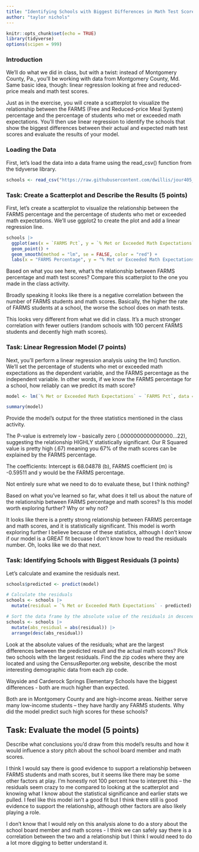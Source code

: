 ```yaml
---
title: "Identifying Schools with Biggest Differences in Math Test Scores, Part 2"
author: "taylor nichols"
---
```


```r
knitr::opts_chunk$set(echo = TRUE)
library(tidyverse)
options(scipen = 999)
```

### Introduction

We'll do what we did in class, but with a twist: instead of Montgomery County, Pa., you'll be working with data from Montgomery County, Md. Same basic idea, though: linear regression looking at free and reduced-price meals and math test scores.

Just as in the exercise, you will create a scatterplot to visualize the relationship between the FARMS (Free and Reduced-price Meal System) percentage and the percentage of students who met or exceeded math expectations. You'll then use linear regression to identify the schools that show the biggest differences between their actual and expected math test scores and evaluate the results of your model.

### Loading the Data

First, let's load the data into a data frame using the read_csv() function from the tidyverse library.

```r
schools <- read_csv("https://raw.githubusercontent.com/dwillis/jour405_files/refs/heads/main/montgomery_md.csv")
```
### Task: Create a Scatterplot and Describe the Results (5 points)

First, let's create a scatterplot to visualize the relationship between the FARMS percentage and the percentage of students who met or exceeded math expectations. We'll use ggplot2 to create the plot and add a linear regression line.

```r
schools |>
  ggplot(aes(x = `FARMS Pct`, y = `% Met or Exceeded Math Expectations`)) +
  geom_point() +
  geom_smooth(method = "lm", se = FALSE, color = "red") +
  labs(x = "FARMS Percentage", y = "% Met or Exceeded Math Expectations", title = "Scatterplot of Math Expectations vs FARMS Percentage")
```
Based on what you see here, what's the relationship between FARMS percentage and math test scores? Compare this scatterplot to the one you made in the class activity.

Broadly speaking it looks like there is a negative correlation between the number of FARMS students and math scores. Basically, the higher the rate of FARMS students at a school, the worse the school does on math tests.

This looks very different from what we did in class. It's a much stronger correlation with fewer outliers (random schools with 100 percent FARMS students and decently high math scores).


### Task: Linear Regression Model (7 points)

Next, you'll perform a linear regression analysis using the lm() function. We'll set the percentage of students who met or exceeded math expectations as the dependent variable, and the FARMS percentage as the independent variable. In other words, if we know the FARMS percentage for a school, how reliably can we predict its math score?

```r
model <- lm(`% Met or Exceeded Math Expectations` ~ `FARMS Pct`, data = schools)

summary(model)
```

Provide the model's output for the three statistics mentioned in the class activity.

The P-value is extremely low - basically zero (.0000000000000000...22), suggesting the relationship HIGHLY statistically significant. Our R Squared value is pretty high (.67) meaning you 67% of the math scores can be explained by the FARMS percentage.

The coefficients:
Intercept is 68.04878 (b), FARMS coefficient (m) is -0.59511 and y would be the FARMS percentage.

Not entirely sure what we need to do to evaluate these, but I think nothing?

Based on what you've learned so far, what does it tell us about the nature of the relationship between FARMS percentage and math scores? Is this model worth exploring further? Why or why not?

It looks like there is a pretty strong relationship between FARMS percentage and math scores, and it is statistically significant. This model is worth exploring further I believe because of these statistics, although I don't know if our model is a GREAT fit becuase I don't know how to read the residuals number. Oh, looks like we do that next.

### Task: Identifying Schools with Biggest Residuals (3 points)

Let's calculate and examine the residuals next. 

```r
schools$predicted <- predict(model)

# Calculate the residuals
schools <- schools |> 
  mutate(residual = `% Met or Exceeded Math Expectations` - predicted)

# Sort the data frame by the absolute value of the residuals in descending order
schools <- schools |>
  mutate(abs_residual = abs(residual)) |>
  arrange(desc(abs_residual))

```

Look at the absolute values of the residuals; what are the largest differences between the predicted result and the actual math scores? Pick two schools with the largest residuals. Find the zip codes where they are located and using the CensusReporter.org website, describe the most interesting demographic data from each zip code.

Wayside and Carderock Springs Elementary Schools have the biggest differences - both are much higher than expected. 

Both are in Montgomery County and are high-income areas. Neither serve many low-income students -- they have hardly any FARMS students. Why did the model predict such high scores for these schools?

## Task: Evaluate the model (5 points)

Describe what conclusions you'd draw from this model's results and how it would influence a story pitch about the school board member and math scores.

I think I would say there is good evidence to support a relationship between FARMS students and math scores, but it seems like there may be some other factors at play. I'm honestly not 100 percent how to interpret this -- the residuals seem crazy to me compared to looking at the scatterplot and knowing what I know about the statistical significance and earlier stats we pulled. I feel like this model isn't a good fit but I think there still is good evidence to support the relationship, although other factors are also likely playing a role.

I don't know that I would rely on this analysis alone to do a story about the school board member and math scores - I think we can safely say there is a correlation between the two and a relationship but I think I would need to do a lot more digging to better understand it.
